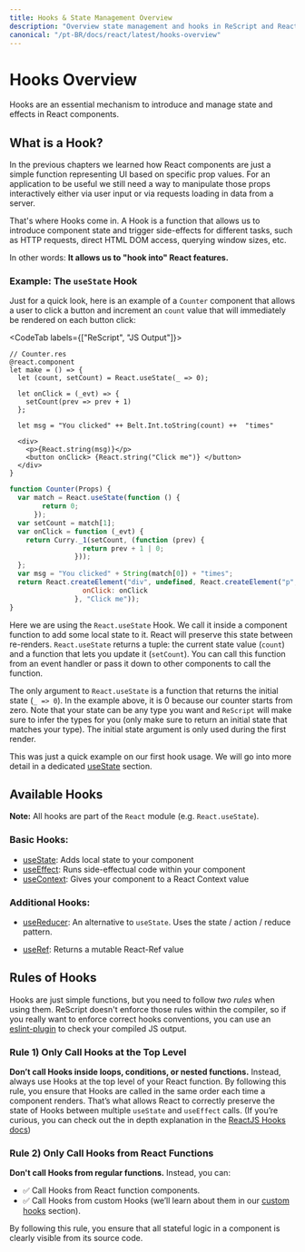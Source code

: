 ```yaml
---
title: Hooks & State Management Overview
description: "Overview state management and hooks in ReScript and React"
canonical: "/pt-BR/docs/react/latest/hooks-overview"
---
```


# Hooks Overview

<Intro>

Hooks are an essential mechanism to introduce and manage state and effects in React components.

</Intro>

## What is a Hook?

In the previous chapters we learned how React components are just a simple function representing UI based on specific prop values. For an application to be useful we still need a way to manipulate those props interactively either via user input or via requests loading in data from a server.

That's where Hooks come in. A Hook is a function that allows us to introduce component state and trigger side-effects for different tasks, such as HTTP requests, direct HTML DOM access, querying window sizes, etc.

In other words: **It allows us to "hook into" React features.**

### Example: The `useState` Hook

Just for a quick look, here is an example of a `Counter` component that allows a user to click a button and increment an `count` value that will immediately be rendered on each button click:

<CodeTab labels={["ReScript", "JS Output"]}>

```res
// Counter.res
@react.component
let make = () => {
  let (count, setCount) = React.useState(_ => 0);

  let onClick = (_evt) => {
    setCount(prev => prev + 1)
  };

  let msg = "You clicked" ++ Belt.Int.toString(count) ++  "times"

  <div>
    <p>{React.string(msg)}</p>
    <button onClick> {React.string("Click me")} </button>
  </div>
}
```
```js
function Counter(Props) {
  var match = React.useState(function () {
        return 0;
      });
  var setCount = match[1];
  var onClick = function (_evt) {
    return Curry._1(setCount, (function (prev) {
                  return prev + 1 | 0;
                }));
  };
  var msg = "You clicked" + String(match[0]) + "times";
  return React.createElement("div", undefined, React.createElement("p", undefined, msg), React.createElement("button", {
                  onClick: onClick
                }, "Click me"));
}
```

</CodeTab>


Here we are using the `React.useState` Hook. We call it inside a component function to add some local state to it. React will preserve this state between re-renders. `React.useState` returns a tuple: the current state value (`count`) and a function that lets you update it (`setCount`). You can call this function from an event handler or pass it down to other components to call the function.

The only argument to `React.useState` is a function that returns the initial state (`_ => 0`). In the example above, it is 0 because our counter starts from zero. Note that your state can be any type you want and `ReScript` will make sure to infer the types for you (only make sure to return an initial state that matches your type). The initial state argument is only used during the first render.

This was just a quick example on our first hook usage. We will go into more detail in a dedicated [useState](./hooks-state) section.

## Available Hooks

**Note:** All hooks are part of the `React` module (e.g. `React.useState`).

### Basic Hooks:

- [useState](./hooks-state): Adds local state to your component
- [useEffect](./hooks-effect): Runs side-effectual code within your component
- [useContext](./hooks-context): Gives your component to a React Context value

### Additional Hooks:

- [useReducer](./hooks-reducer): An alternative to `useState`. Uses the state / action / reduce pattern.
<!-- - [useCallback](./hooks-callback): Returns a memoized callback -->
<!-- - [useMemo](./hooks-memo): Returns a memoized value -->
- [useRef](./hooks-ref): Returns a mutable React-Ref value
<!-- - [useImperativeHandle](./hooks-imperative-handle): Customizes the instance value that is exposed to parent components when using `ref` -->
<!-- - [useLayoutEffect](./hooks-layout-effect): Identical to useEffect, but it fires synchronously after all DOM mutations. -->


## Rules of Hooks

Hooks are just simple functions, but you need to follow _two rules_ when using them. ReScript doesn't enforce those rules within the compiler, so if you really want to enforce correct hooks conventions, you can use an [eslint-plugin](https://www.npmjs.com/package/eslint-plugin-react-hooks) to check your compiled JS output.

### Rule 1) Only Call Hooks at the Top Level


**Don’t call Hooks inside loops, conditions, or nested functions.** Instead, always use Hooks at the top level of your React function. By following this rule, you ensure that Hooks are called in the same order each time a component renders. That’s what allows React to correctly preserve the state of Hooks between multiple `useState` and `useEffect` calls. (If you’re curious, you can check out the in depth explanation in the [ReactJS Hooks docs](https://reactjs.org/docs/hooks-rules.html#explanation))


### Rule 2) Only Call Hooks from React Functions

**Don't call Hooks from regular functions.** Instead, you can:

- ✅ Call Hooks from React function components.
- ✅ Call Hooks from custom Hooks (we’ll learn about them in our [custom hooks](./hooks-custom) section).

By following this rule, you ensure that all stateful logic in a component is clearly visible from its source code.

